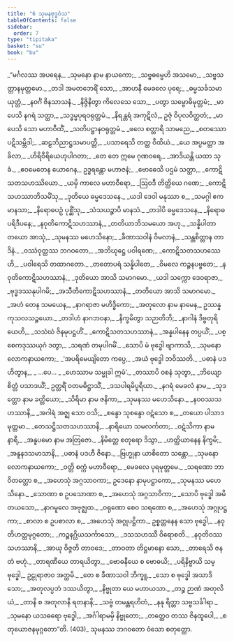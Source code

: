 ```yaml
---
title: "6 သုမနဗုဒ္ဓဝံသ"
tableOfContents: false
sidebar:
  order: 7
type: "tipitaka"
basket: "su"
book: "bu"
---
```



<DynamicBreadcrumb />

<Division number="1" book="bu" e="ch" v="21" p="329">

<Paragraph number="376" type="verses" book="bu">
_“မင်္ဂလဿ အပရေန,_  
_သုမနော နာမ နာယကော;_  
_သဗ္ဗဓမ္မေဟိ အသမော,_  
_သဗ္ဗသတ္တာနမုတ္တမော._  

</Paragraph>

</Division>
<Division number="2" book="bu" e="ch" v="21" p="329">

<Paragraph number="377" type="verses" book="bu">
_တဒါ အမတဘေရိံ သော,_  
_အာဟနီ မေခလေ ပုရေ;_  
_ဓမ္မသင်္ခသမာယုတ္တံ,_  
_နဝင်္ဂံ ဇိနသာသနံ._  

</Paragraph>

</Division>
<Division number="3" book="bu" e="ch" v="21" p="329">

<Paragraph number="378" type="verses" book="bu">
_နိဇ္ဇိနိတွာ ကိလေသေ သော,_  
_ပတွာ သမ္ဗောဓိမုတ္တမံ;_  
_မာပေသိ နဂရံ သတ္ထာ,_  
_သဒ္ဓမ္မပုရဝရုတ္တမံ._  

</Paragraph>

</Division>
<Division number="4" book="bu" e="ch" v="21" p="329">

<Paragraph number="379" type="verses" book="bu">
_နိရန္တရံ အကုဋိလံ,_  
ဥဇုံ ဝိပုလဝိတ္ထတံ;_  
_မာပေသိ သော မဟာဝီထိံ,_  
_သတိပဋ္ဌာနဝရုတ္တမံ._  

</Paragraph>

</Division>
<Division number="5" book="bu" e="ch" v="21" p="329">

<Paragraph number="380" type="verses" book="bu">
_ဖလေ စတ္တာရိ သာမညေ,_  
_စတဿော ပဋိသမ္ဘိဒါ;_  
_ဆဠဘိညာဋ္ဌသမာပတ္တီ,_  
_ပသာရေသိ တတ္ထ ဝီထိယံ._  

</Paragraph>

</Division>
<Division number="6" book="bu" e="ch" v="21" p="329">

<Paragraph number="381" type="verses" book="bu">
_ယေ အပ္ပမတ္တာ အခိလာ,_  
_ဟိရိဝီရိယေဟုပါဂတာ;_  
_တေ တေ ဣမေ ဂုဏဝရေ,_  
_အာဒိယန္တိ ယထာ သုခံ._  

</Paragraph>

</Division>
<Division number="7" book="bu" e="ch" v="21" p="329">

<Paragraph number="382" type="verses" book="bu">
_ဧဝမေတေန ယောဂေန,_  
ဥဒ္ဓရန္တော မဟာဇနံ;_  
_ဗောဓေသိ ပဌမံ သတ္ထာ,_  
_ကောဋိသတသဟဿိယော._  

</Paragraph>

</Division>
<Division number="8" book="bu" e="ch" v="21" p="329">

<Paragraph number="383" type="verses" book="bu">
_ယမှိ ကာလေ မဟာဝီရော,_  
_ဩဝဒီ တိတ္ထိယေ ဂဏေ;_  
_ကောဋိသဟဿာဘိသမိံသု,_  
_ဒုတိယေ ဓမ္မဒေသနေ._  

</Paragraph>

</Division>
<Division number="9" book="bu" e="ch" v="21" p="329">

<Paragraph number="384" type="verses" book="bu">
_ယဒါ ဒေဝါ မနုဿာ စ,_  
_သမဂ္ဂါ ဧကမာနသာ;_  
_နိရောဓပဉှံ ပုစ္ဆိံသု,_  
_သံသယဉ္စာပိ မာနသံ._  

</Paragraph>

</Division>
<Division number="10" book="bu" e="ch" v="21" p="330">

<Paragraph number="385" type="verses" book="bu">
_တဒါပိ ဓမ္မဒေသနေ,_  
_နိရောဓပရိဒီပနေ;_  
_နဝုတိကောဋိသဟဿာနံ,_  
_တတိယာဘိသမယော အဟု._  

</Paragraph>

</Division>
<Division number="11" book="bu" e="ch" v="21" p="330">

<Paragraph number="386" type="verses" book="bu">
_သန္နိပါတာ တယော အာသုံ,_  
_သုမနဿ မဟေသိနော;_  
_ခီဏာသဝါနံ ဝိမလာနံ,_  
_သန္တစိတ္တာန တာဒိနံ._  

</Paragraph>

</Division>
<Division number="12" book="bu" e="ch" v="21" p="330">

<Paragraph number="387" type="verses" book="bu">
_ဝဿံဝုတ္ထဿ ဘဂဝတော,_  
_အဘိဃုဋ္ဌေ ပဝါရဏေ;_  
_ကောဋိသတသဟဿေဟိ,_  
_ပဝါရေသိ တထာဂတော._  

</Paragraph>

</Division>
<Division number="13" book="bu" e="ch" v="21" p="330">

<Paragraph number="388" type="verses" book="bu">
_တတောပရံ သန္နိပါတေ,_  
_ဝိမလေ ကဉ္စနပဗ္ဗတေ;_  
_နဝုတိကောဋိသဟဿာနံ,_  
_ဒုတိယော အာသိ သမာဂမော._  

</Paragraph>

</Division>
<Division number="14" book="bu" e="ch" v="21" p="330">

<Paragraph number="389" type="verses" book="bu">
_ယဒါ သက္ကော ဒေဝရာဇာ,_  
_ဗုဒ္ဓဒဿနုပါဂမိ;_  
_အသီတိကောဋိသဟဿာနံ,_  
_တတိယော အာသိ သမာဂမော._  

</Paragraph>

</Division>
<Division number="15" book="bu" e="ch" v="21" p="330">

<Paragraph number="390" type="verses" book="bu">
_အဟံ တေန သမယေန,_  
_နာဂရာဇာ မဟိဒ္ဓိကော;_  
_အတုလော နာမ နာမေန,_  
ဥဿန္နကုသလသဉ္စယော._  

</Paragraph>

</Division>
<Division number="16" book="bu" e="ch" v="21" p="330">

<Paragraph number="391" type="verses" book="bu">
_တဒါဟံ နာဂဘဝနာ,_  
_နိက္ခမိတွာ သဉာတိဘိ;_  
_နာဂါနံ ဒိဗ္ဗတုရိယေဟိ,_  
_သသံဃံ ဇိနမုပဋ္ဌဟိံ._  

</Paragraph>

</Division>
<Division number="17" book="bu" e="ch" v="21" p="330">

<Paragraph number="392" type="verses" book="bu">
_ကောဋိသတသဟဿာနံ,_  
_အန္နပါနေန တပ္ပယိံ;_  
_ပစ္စေကဒုဿယုဂံ ဒတွာ,_  
_သရဏံ တမုပါဂမိံ._  

</Paragraph>

</Division>
<Division number="18" book="bu" e="ch" v="21" p="330">

<Paragraph number="393" type="verses" book="bu">
_သောပိ မံ ဗုဒ္ဓေါ ဗျာကာသိ,_  
_သုမနော လောကနာယကော;_  
_‘အပရိမေယျိတော ကပ္ပေ,_  
_အယံ ဗုဒ္ဓေါ ဘဝိဿတိ._  

</Paragraph>

</Division>
<Division number="19" book="bu" e="ch" v="21" p="330">

<Paragraph number="394" type="verses" book="bu">
_ပဓာနံ ပဒဟိတွာန,_  
_ …ပေ… _  
_ဟေဿာမ သမ္မုခါ ဣမံ’._  

</Paragraph>

</Division>
<Division number="20" book="bu" e="ch" v="21" p="330">

<Paragraph number="395" type="verses" book="bu">
_တဿာပိ ဝစနံ သုတွာ,_  
_ဘိယျော စိတ္တံ ပသာဒယိံ;_  
ဥတ္တရိံ ဝတမဓိဋ္ဌာသိံ,_  
_ဒသပါရမိပူရိယာ._  

</Paragraph>

</Division>
<Division number="21" book="bu" e="ch" v="21" p="330">

<Paragraph number="396" type="verses" book="bu">
_နဂရံ မေခလံ နာမ,_  
_သုဒတ္တော နာမ ခတ္တိယော;_  
_သိရိမာ နာမ ဇနိကာ,_  
_သုမနဿ မဟေသိနော._  

</Paragraph>

</Division>
<Division number="22" book="bu" e="ch" v="21" p="330">

<Paragraph number="397" type="verses" book="bu">
_နဝဝဿသဟဿာနိ,_  
_အဂါရံ အဇ္ဈ သော ဝသိ;_  
_စန္ဒော သုစန္ဒော ဝဋံသော စ,_  
_တယော ပါသာဒမုတ္တမာ._  

</Paragraph>

</Division>
<Division number="23" book="bu" e="ch" v="21" p="330">

<Paragraph number="398" type="verses" book="bu">
_တေသဋ္ဌိသတသဟဿာနိ,_  
_နာရိယော သမလင်္ကတာ;_  
_ဝဋံသိကာ နာမ နာရီ,_  
_အနူပမော နာမ အတြဇော._  

</Paragraph>

</Division>
<Division number="24" book="bu" e="ch" v="21" p="331">

<Paragraph number="399" type="verses" book="bu">
_နိမိတ္တေ စတုရော ဒိသွာ,_  
_ဟတ္ထိယာနေန နိက္ခမိ;_  
_အနူနဒသမာသာနိ,_  
_ပဓာနံ ပဒဟီ ဇိနော._  

</Paragraph>

</Division>
<Division number="25" book="bu" e="ch" v="21" p="331">

<Paragraph number="400" type="verses" book="bu">
_ဗြဟ္မုနာ ယာစိတော သန္တော,_  
_သုမနော လောကနာယကော;_  
_ဝတ္တိ စက္ကံ မဟာဝီရော,_  
_မေခလေ ပုရမုတ္တမေ._  

</Paragraph>

</Division>
<Division number="26" book="bu" e="ch" v="21" p="331">

<Paragraph number="401" type="verses" book="bu">
_သရဏော ဘာဝိတတ္တော စ,_  
_အဟေသုံ အဂ္ဂသာဝကာ;_  
ဥဒေနော နာမုပဋ္ဌာကော,_  
_သုမနဿ မဟေသိနော._  

</Paragraph>

</Division>
<Division number="27" book="bu" e="ch" v="21" p="331">

<Paragraph number="402" type="verses" book="bu">
_သောဏာ စ ဥပသောဏာ စ,_  
_အဟေသုံ အဂ္ဂသာဝိကာ;_  
_သောပိ ဗုဒ္ဓေါ အမိတယသော,_  
_နာဂမူလေ အဗုဇ္ဈထ._  

</Paragraph>

</Division>
<Division number="28" book="bu" e="ch" v="21" p="331">

<Paragraph number="403" type="verses" book="bu">
_ဝရုဏော စေဝ သရဏော စ,_  
_အဟေသုံ အဂ္ဂုပဋ္ဌကာ;_  
_စာလာ စ ဥပစာလာ စ,_  
_အဟေသုံ အဂ္ဂုပဋ္ဌိကာ._  

</Paragraph>

</Division>
<Division number="29" book="bu" e="ch" v="21" p="331">

<Paragraph number="404" type="verses" book="bu">
ဥစ္စတ္တနေန သော ဗုဒ္ဓေါ,_  
_နဝုတိဟတ္ထမုဂ္ဂတော;_  
_ကဉ္စနဂ္ဃိယသင်္ကာသော,_  
_ဒသသဟဿီ ဝိရောစတိ._  

</Paragraph>

</Division>
<Division number="30" book="bu" e="ch" v="21" p="331">

<Paragraph number="405" type="verses" book="bu">
_နဝုတိဝဿသဟဿာနိ,_  
_အာယု ဝိဇ္ဇတိ တာဝဒေ;_  
_တာဝတာ တိဋ္ဌမာနော သော,_  
_တာရေသိ ဇနတံ ဗဟုံ._  

</Paragraph>

</Division>
<Division number="31" book="bu" e="ch" v="21" p="331">

<Paragraph number="406" type="verses" book="bu">
_တာရဏီယေ တာရယိတွာ,_  
_ဗောဓနီယေ စ ဗောဓယိ;_  
_ပရိနိဗ္ဗာယိ သမ္ဗုဒ္ဓေါ,_  
ဥဠုရာဇာဝ အတ္ထမိ._  

</Paragraph>

</Division>
<Division number="32" book="bu" e="ch" v="21" p="331">

<Paragraph number="407" type="verses" book="bu">
_တေ စ ခီဏာသဝါ ဘိက္ခူ,_  
_သော စ ဗုဒ္ဓေါ အသာဒိသော;_  
_အတုလပ္ပဘံ ဒဿယိတွာ,_  
_နိဗ္ဗုတာ ယေ မဟာယသာ._  

</Paragraph>

</Division>
<Division number="33" book="bu" e="ch" v="21" p="331">

<Paragraph number="408" type="verses" book="bu">
_တဉ္စ ဉာဏံ အတုလိယံ,_  
_တာနိ စ အတုလာနိ ရတနာနိ;_  
_သဗ္ဗံ တမန္တရဟိတံ,_  
_နနု ရိတ္တာ သဗ္ဗသင်္ခါရာ._  

</Paragraph>

</Division>
<Division number="34" book="bu" e="ch" v="21" p="331">

<Paragraph number="409" type="verses" book="bu">
_သုမနော ယသဓရော ဗုဒ္ဓေါ,_  
_အင်္ဂါရာမမှိ နိဗ္ဗုတော;_  
_တတ္ထေဝ တဿ ဇိနထူပေါ,_  
_စတုယောဇနမုဂ္ဂတော”တိ. (403)_  


</Paragraph>
</Division>

<Paragraph number="410" type="center" book="bu">
သုမနဿ ဘဂဝတော ဝံသော စတုတ္ထော.
</Paragraph>